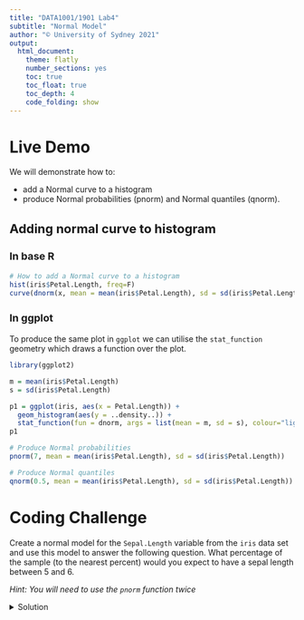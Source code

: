 ```yaml
---
title: "DATA1001/1901 Lab4"
subtitle: "Normal Model"
author: "© University of Sydney 2021"
output:
  html_document:
    theme: flatly
    number_sections: yes
    toc: true
    toc_float: true
    toc_depth: 4
    code_folding: show
---
```

<style>
h2 { /* Header 2 */
    font-size: 22px
}
</style>

<style>
h3 { /* Header 3 */
    font-size: 18px
}
</style>


# Live Demo

We will demonstrate how to:

- add a Normal curve to a histogram
- produce Normal probabilities (pnorm) and Normal quantiles (qnorm).

## Adding normal curve to histogram {-}
### In base R {-}

```r
# How to add a Normal curve to a histogram
hist(iris$Petal.Length, freq=F)
curve(dnorm(x, mean = mean(iris$Petal.Length), sd = sd(iris$Petal.Length)), col = "lightblue", lwd = 6, add = TRUE)
```

### In ggplot {-}

To produce the same plot in `ggplot` we can utilise the `stat_function` geometry which draws a function over the plot.

```r
library(ggplot2)

m = mean(iris$Petal.Length)
s = sd(iris$Petal.Length)

p1 = ggplot(iris, aes(x = Petal.Length)) + 
  geom_histogram(aes(y = ..density..)) +
  stat_function(fun = dnorm, args = list(mean = m, sd = s), colour="lightblue", size=2)
p1
```


```r
# Produce Normal probabilities
pnorm(7, mean = mean(iris$Petal.Length), sd = sd(iris$Petal.Length))
```


```r
# Produce Normal quantiles
qnorm(0.5, mean = mean(iris$Petal.Length), sd = sd(iris$Petal.Length))
```

# Coding Challenge

Create a normal model for the `Sepal.Length` variable from the `iris` data set and use this model to answer the following question. What percentage of the sample (to the nearest percent) would you expect to have a sepal length between 5 and 6.

_Hint: You will need to use the `pnorm` function twice_ 


<details><summary>Solution</summary>
```r
m = mean(iris$Sepal.Length)
s = sd(iris$Sepal.Length)
pnorm(6, m, s) - pnorm(5, m, s)
```
Answer = 42%
</details>

